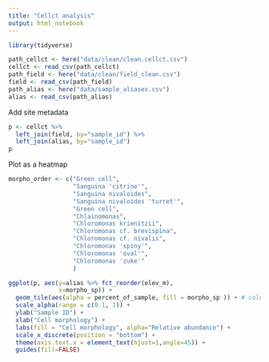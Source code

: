 ```yaml
---
title: "Cellct analysis"
output: html_notebook
---
```


```r
library(tidyverse)
```

```r
path_cellct <- here("data/clean/clean.cellct.csv")
cellct <- read_csv(path_cellct)
path_field <- here("data/clean/field_clean.csv")
field <- read_csv(path_field)
path_alias <- here("data/sample_aliases.csv")
alias <- read_csv(path_alias)
```

Add site metadata
```r
p <- cellct %>% 
  left_join(field, by="sample_id") %>% 
  left_join(alias, by="sample_id")
p
```


Plot as a heatmap
```r

morpho_order <- c("Green cell",
                  "Sanguina 'citrine'",
                  "Sanguina nivaloides",
                  "Sanguina nivaloides 'turret'",
                  "Green cell",
                  "Chlainomonas",
                  "Chloromonas krienitzii",
                  "Chloromonas cf. brevispina",
                  "Chloromonas cf. nivalis",
                  "Chloromonas 'spiny'",
                  "Chloromonas 'oval'",
                  "Chloromonas 'zuke'"
                  )

ggplot(p, aes(y=alias %>% fct_reorder(elev_m), 
              x=morpho_sp)) +
  geom_tile(aes(alpha = percent_of_sample, fill = morpho_sp )) + # color = "white" %>% fct_reorder(morpho_order)
  scale_alpha(range = c(0.1, 1)) +
  ylab("Sample ID") +
  xlab("Cell morphology") +
  labs(fill = "Cell morphology", alpha="Relative abundance") +
  scale_x_discrete(position = "bottom") +
  theme(axis.text.x = element_text(hjust=1,angle=45)) +
  guides(fill=FALSE)
```

